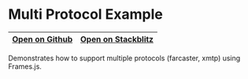 # Multi Protocol Example

| [Open on Github](https://github.com/framesjs/frames.js/tree/main/templates/next-starter-with-examples/app/examples/new-api-multi-protocol/page.tsx) | [Open on Stackblitz](https://stackblitz.com/github/framesjs/frames.js/tree/main/templates/next-starter-with-examples?file=app%2Fexamples%2Fnew-api-multi-protocol%2Fpage.tsx&initialpath=%2Fexamples%2Fnew-api-multi-protocol) |
| --------------------------------------------------------------------------------------------------------------------------------------------------- | ------------------------------------------------------------------------------------------------------------------------------------------------------------------------------------------------------------------------------ |

Demonstrates how to support multiple protocols (farcaster, xmtp) using Frames.js.
